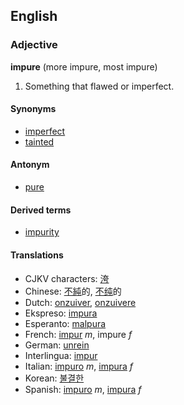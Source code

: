 ==English==
===Adjective===
'''impure''' (more impure, most impure)

#Something that flawed or imperfect.

====Synonyms====
*[[imperfect]]
*[[tainted]]

====Antonym====
*[[pure]]

====Derived terms====
*[[impurity]]

====Translations====
*CJKV characters: [[洿]]
*Chinese: [[不純]]的, [[不纯]]的
*Dutch: [[onzuiver]], [[onzuivere]]
*Ekspreso: [[impura]]
*Esperanto: [[malpura]]
*French: [[impur]] ''m'', impure ''f''
*German: [[unrein]]
*Interlingua: [[impur]]
*Italian: [[impuro]] ''m'', [[impura]] ''f''
*Korean: [[불결한]]
*Spanish: [[impuro]] ''m'', [[impura]] ''f''